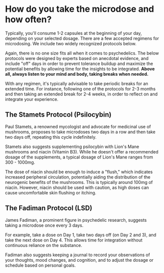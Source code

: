 
# How do you take the microdose and how often?

Typically, you'll consume 1-2 capsules at the beginning of your day, depending on your selected dosage. There are a few accepted regimens for microdosing. We include two widely recognized protocols below.

Again, there is no one size fits all when it comes to psychedelics. The below protocols were designed by experts based on anecdotal evidence, and include "off" days in order to prevent tolerance buildup and maximize the potential benefits by allowing time for the insights to be integrated. **Above all, always listen to your mind and body, taking breaks when needed.**

<Callout>
  With any regimen, it's typically advisable to take periodic breaks for an
  extended time. For instance, following one of the protocols for 2-3 months and
  then taking an extended break for 2-4 weeks, in order to reflect on and
  integrate your experience.
</Callout>

## The Stamets Protocol (Psilocybin)

Paul Stamets, a renowned mycologist and advocate for medicinal use of mushrooms, proposes to take microdoses two days in a row and then take two days off, repeating this cycle indefinitely.

Stamets also suggests supplementing psilocybin with Lion's Mane mushrooms and niacin (Vitamin B3). While he doesn't offer a recommended dosage of the supplements, a typical dosage of Lion's Mane ranges from 300 - 1000mg.

The dose of niacin should be enough to induce a "flush," which indicates increased peripheral circulation, potentially aiding the distribution of the neurogenic benefits of the mushrooms. This is typically around 100mg of niacin. However, niacin should be used with caution, as high doses can cause uncomfortable skin flushing or itching.

## The Fadiman Protocol (LSD)

James Fadiman, a prominent figure in psychedelic research, suggests taking a microdose once every 3 days.

For example, take a dose on Day 1, take two days off (on Day 2 and 3), and take the next dose on Day 4. This allows time for integration without continuous reliance on the substance.

Fadiman also suggests keeping a journal to record your observations of your thoughts, mood changes, and cognition, and to adjust the dosage or schedule based on personal goals.
